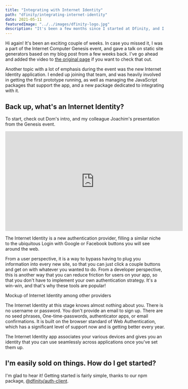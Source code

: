 ```yaml
---
title: "Integrating with Internet Identity"
path: "dfinity/integrating-internet-identity"
date: 2021-05-11
featuredImage: "../../images/dfinity-logo.jpg"
description: "It's been a few months since I started at Dfinity, and I have an exciting feature to share with you"
---
```



Hi again! It's been an exciting couple of weeks. In case you missed it, I was a part of the Internet Computer Genesis event, and gave a talk on static site generators based on my blog post from a few weeks back. I've go ahead and added the video to [the original page](/blog/dfinity/static-site-generators-ic) if you want to check that out.

Another topic with a lot of emphasis during the event was the new Internet Identity application. I ended up joining that team, and was heavily involved in getting the first prototype running, as well as managing the JavaScript packages that support the app, and a new package dedicated to integrating with it.

## Back up, what's an Internet Identity?

To start, check out Dom's intro, and my colleague Joachim's presentation from the Genesis event.

<iframe
  width="560"
  height="315"
  src="https://www.youtube-nocookie.com/embed/xiupEw4MfxY?start=5039"
  title="YouTube video player"
  frameborder="0"
  allow="accelerometer; autoplay; clipboard-write; encrypted-media; gyroscope; picture-in-picture"
  allowfullscreen
></iframe>

The Internet Identity is a new authentication provider, filling a similar niche to the ubiquitous Login with Google or Facebook buttons you will see around the web.

From a user perspective, it is a way to bypass having to plug you information into every new site, so that you can just click a couple buttons and get on with whatever you wanted to do. From a developer perspective, this is another way that you can reduce friction for users on your app, so that you don't have to implement your own authentication strategy. It's a win-win, and that's why these tools are popular!

<BlogImage src={iiButton}>
  Mockup of Internet Identity among other providers
</BlogImage>

The Internet Identity at this stage knows almost nothing about you. There is no username or password. You don't provide an email to sign up. There are no seed phrases, One-time-passwords, authenticator apps, or email confirmations. It is built on the browser standard of Web Authentication, which has a significant level of support now and is getting better every year.

The Internet Identity app associates your various devices and gives you an identity that you can use seamlessly across applications once you've set them up.

## I'm easily sold on things. How do I get started?

I'm glad to hear it! Getting started is fairly simple, thanks to our npm package, [@dfinity/auth-client](https://www.npmjs.com/package/@dfinity/auth-client).
